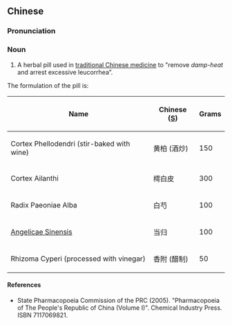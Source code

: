 ==Chinese==
{{zh-forms|s=白带丸}}

===Pronunciation===
{{zh-pron
|m=báidàiwán
|cat=n
}}

===Noun===
{{zh-noun}}

# A herbal pill used in [[traditional Chinese medicine]] to "remove ''damp-heat'' and arrest excessive leucorrhea”.

The formulation of the pill is:

{| class="wikitable sortable"
|-
!Name
!Chinese ([[Simplified Chinese|S]])
!Grams
|-
|Cortex Phellodendri (stir-baked with wine)
|黄柏 (酒炒)
| 150
|-
|Cortex Ailanthi
|樗白皮
| 300
|-
|Radix Paeoniae Alba
|白芍
| 100
|-
| {{l|la|radix|Radix}} [[Angelica sinensis|Angelicae Sinensis]]
|当归
| 100
|-
|Rhizoma Cyperi (processed with vinegar)
|香附 (醋制)
| 50
|}

====References====
* State Pharmacopoeia Commission of the PRC (2005). "Pharmacopoeia of The People's Republic of China (Volume I)". Chemical Industry Press. ISBN 7117069821.